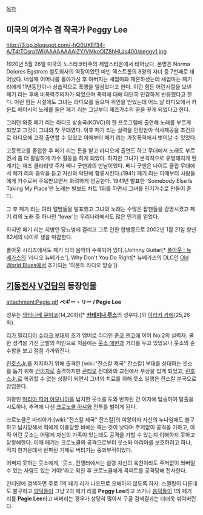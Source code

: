 [[목차]]

== 미국의 여가수 겸 작곡가 Peggy Lee ==

http://3.bp.blogspot.com/-hQ0UKEf34-A/T4tTCsra1WI/AAAAAAAAIZY/VMkoOlZ8hHU/s400/peggy1.jpg

1920년 5월 26일 미국의 노스타코타주의 제임스타운에서 태어났다.
본명은 Norma Dolores Egstrom
철도회사의 역장이었던 마빈 엑스트롬의 8명의 자녀 중 7번째로 태어났다.
네살때 어머니를 돌아가신 후 아버지는 새엄마와 재혼하셨는데 새엄마는 페기 리에게 11년동안이나 상습적으로 폭행을 일삼았다고 한다. 이런 힘든 어린시절을 보낸 페기 리는 후에 비폭력주의자가 되었으며 폭력에 대해 대단히 민감하게 반응했다고 한다. 이런 힘든 시절에도 그녀는 라디오를 들으며 위안을 얻었는데 어느 날 라디오에서 카운트 베이시의 노래를 들은 페기 리는 그날부터 재즈가수의 꿈을 꾸게 되었다고 한다.

그러던 와중 페기 리는 라디오 방송국(KOVC)의 한 프로그램에 출연해 노래를 부르게 되었고 그것이 그녀의 첫 무대였다. 이후 페기 리는 실력을 인정받아 식사제공을 조건으로 라디오에 고정 출연할 수 있었고 이때부터 페기 리는 가정폭력에서 벗어날 수 있었다.

고등학교를 졸업한 후 페기 리는 돈을 받고 라디오에 출연도 하고 무대에서 노래도 부르면서 좀 더 활발하게 가수 활동을 하게 되었다. 하지만 그녀가 본격적으로 유명해지게 된 계기는 재즈 클라리넷 주자 베니 굿맨과의 만남이었다. 베니 굿맨은 나이트 클럽 무대에서 페기 리의 음악을 듣고 자신의 악단에 합류시킨다.(1941) 페기 리는 이때부터 사람들에게 가수로써 주목받으면서 화려하게 성공한다. 1941년 발표한 'Somebody Else Is Taking My Place'란 노래는 빌보드 차트 1위를 하면서 그녀를 인기가수로 만들어 준다.

그 후 페기 리는 여러 앨범들을 발표했고 그녀의 노래는 수많은 팝팬들을 감명시켰고 페기 리의 노래 중 하나인 'fever'는 우리나라에서도 많은 인기를 얻었다.

하지만 페기 리는 지병인 당뇨병에 걸리고 그로 인한 합병증으로 2002년 1월 21일 향년 82세의 나이로 생을 마감한다.

폴아웃 시리즈에서도 페기 리의 음악이 수록되어 있다.(Johnny Guitar[* [[폴아웃 : 뉴 베가스]]의 '라디오 뉴베가스'], Why Don't You Do Right[* 뉴베가스의 DLC인 [[Old World Blues]]에서 추가되는 '의문의 라디오 방송'])

== [[기동전사 V건담]]의 등장인물 ==
attachment:Pegie.gif
'''ペギー・リー / Pegie Lee'''

성우는 [[와타나베 쿠미코]](14,20화)[* '''[[카테지나 루스]]'''의 성우다.]와 [[아라키 카에]](25,26화).

[[리가 밀리티어]] [[슈라크 부대]]의 초기 멤버로 리더인 [[준코 젠코]]에 이어 No.2의 실력자. 쿨한 성격을 가진 금발의 미인으로 처음에는 [[웃소 에빈]]과 거리를 두고 있었으나 웃소의 순수함을 보고 점점 가까워진다.

[[린호스Jr.]]를 저지하기 위해 출격한 [wiki:"잔스칼 제국" 잔스칼] 부대를 상대하는 웃소를 돕기 위해 [[건이지]]로 출격하지만 [[콘티오]] 전대와의 교전에서 부상을 입게 되었고, [[린호스Jr.]]로 복귀할 수 없는 상황이 되면서 그녀의 치료를 위해 웃소 일행은 잔스칼 본국으로 잠입한다.

여왕인 [[마리아 피어 아모니아]]를 납치한 웃소를 도와 반파된 건 이지에 탑승하여 탈출을 시도하나, 추격에 나선 [[크로노클 아샤]]와 전투를 벌이게 된다. 

크로노클은 마리아가 [wiki:"잔스칼 제국" 잔스칼]의 여왕이자 자신의 누나임에도 불구하고 납치당해서 적에게 이용당할 바에는 죽는 것이 낫다며 주저없이 공격을 가하고, 아직 어린 웃소는 어떻게 자신의 가족이 있는데도 공격을 가할 수 있는지 이해하지 못하고 당황해한다. 이때 페기는 크로노클의 공격으로부터 웃소와 마리아를 보호하려고 하나, 적지 한가운데서 반파된 기체로 버티기는 중과부적이었다.

어쩌지 못하는 웃소에게, '웃소, 전쟁터에서는 설령 자신의 육친이라도 주저없이 쏴버릴 수 있는 사람도 있는 거야!'라고 외친 후 크로노클에게 콕피트를 공격당해 전사한다.  

인터넷에 검색하면 주로 1의 페기 리가 나오므로 오해하지 않도록 하자. 스펠링이 다른데도 불구하고 [[양덕]]들이 그냥 2의 페기 리를 '''Peggy Lee'''라고 쓰거나 [[음덕]]들이 1의 페기 리를 '''Pagie Lee'''라고 써버리는 경우가 상당히 많아서 구글 검색결과는 더더욱 섞여버린다.
